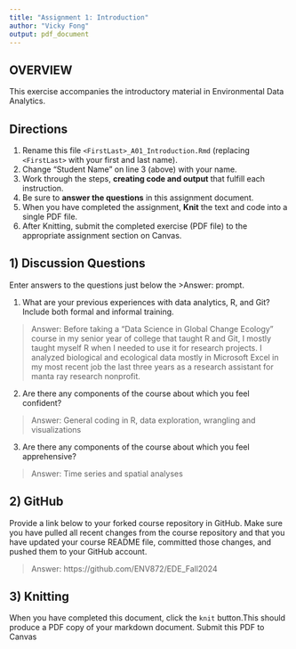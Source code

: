 ```yaml
---
title: "Assignment 1: Introduction"
author: "Vicky Fong"
output: pdf_document
---
```


## OVERVIEW

This exercise accompanies the introductory material in Environmental Data Analytics. 

## Directions
1.  Rename this file `<FirstLast>_A01_Introduction.Rmd` (replacing `<FirstLast>` with your first and last name).
2.  Change "Student Name" on line 3 (above) with your name.
3.  Work through the steps, **creating code and output** that fulfill each instruction.
4.  Be sure to **answer the questions** in this assignment document.
5.  When you have completed the assignment, **Knit** the text and code into a single PDF file.
6.  After Knitting, submit the completed exercise (PDF file) to the appropriate assignment section on Canvas.


## 1) Discussion Questions
Enter answers to the questions just below the >Answer: prompt.

1. What are your previous experiences with data analytics, R, and Git? Include both formal and informal training.

> Answer: Before taking a "Data Science in Global Change Ecology" course in my senior year of college that taught R and Git, I mostly taught myself R when I needed to use it for research projects. I analyzed biological and ecological data mostly in Microsoft Excel in my most recent job the last three years as a research assistant for manta ray research nonprofit.

2. Are there any components of the course about which you feel confident?

> Answer: General coding in R, data exploration, wrangling and visualizations

3. Are there any components of the course about which you feel apprehensive?

> Answer: Time series and spatial analyses


## 2) GitHub

Provide a link below to your forked course repository in GitHub. Make sure you have pulled all recent changes from the course repository and that you have updated your course README file, committed those changes, and pushed them to your GitHub account. 

> Answer: https://github.com/ENV872/EDE_Fall2024

## 3) Knitting
When you have completed this document, click the `knit` button.This should produce a PDF copy of your markdown document. Submit this PDF to Canvas 
